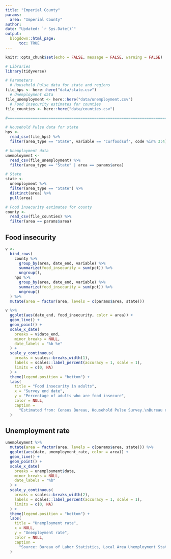 ```yaml
---
title: "Imperial County"
params: 
  area: "Imperial County"
author: 
date: "Updated: `r Sys.Date()`"
output:
  blogdown::html_page:
      toc: TRUE
---
```


```r
knitr::opts_chunk$set(echo = FALSE, message = FALSE, warning = FALSE)
```

```r
# Libraries
library(tidyverse)

# Parameters
  # Household Pulse data for state and regions
file_hps <- here::here("data/state.csv")
  # Unemployment data
file_unemployment <- here::here("data/unemployment.csv")
  # Food insecurity estimates for counties
file_counties <- here::here("data/counties.csv")

#===============================================================================

# Household Pulse data for state
hps <- 
  read_csv(file_hps) %>% 
  filter(area_type == "State", variable == "curfoodsuf", code %in% 3:4)

# Unemployment data
unemployment <- 
  read_csv(file_unemployment) %>% 
  filter(area_type == "State" | area == params$area)

# State
state <- 
  unemployment %>% 
  filter(area_type == "State") %>% 
  distinct(area) %>% 
  pull(area)

# Food insecurity estimates for county
county <- 
  read_csv(file_counties) %>% 
  filter(area == params$area)
```

## Food insecurity

```r
v <- 
  bind_rows(
    county %>% 
      group_by(area, date_end, variable) %>% 
      summarize(food_insecurity = sum(pct)) %>% 
      ungroup(),
    hps %>% 
      group_by(area, date_end, variable) %>% 
      summarize(food_insecurity = sum(pct)) %>% 
      ungroup()
  ) %>% 
  mutate(area = factor(area, levels = c(params$area, state)))

v %>% 
  ggplot(aes(date_end, food_insecurity, color = area)) +
  geom_line() +
  geom_point() +
  scale_x_date(
    breaks = v$date_end,
    minor_breaks = NULL,
    date_labels = "%b %e"
  ) +
  scale_y_continuous(
    breaks = scales::breaks_width(1),
    labels = scales::label_percent(accuracy = 1, scale = 1),
    limits = c(0, NA)
  ) +
  theme(legend.position = "bottom") +
  labs(
    title = "Food insecurity in adults",
    x = "Survey end date",
    y = "Percentage of adults who are food insecure",
    color = NULL,
    caption = 
      "Estimated from: Census Bureau, Household Pulse Survey.\nBureau of Labor Statistics, Local Area Unemployment Statistics."
  )
```

## Unemployment rate

```r
unemployment %>% 
  mutate(area = factor(area, levels = c(params$area, state))) %>% 
  ggplot(aes(date, unemployment_rate, color = area)) +
  geom_line() +
  geom_point() +
  scale_x_date(
    breaks = unemployment$date,
    minor_breaks = NULL,
    date_labels = "%b"
  ) +
  scale_y_continuous(
    breaks = scales::breaks_width(2),
    labels = scales::label_percent(accuracy = 1, scale = 1),
    limits = c(0, NA)
  ) +
  theme(legend.position = "bottom") +
  labs(
    title = "Unemployment rate",
    x = NULL,
    y = "Unemployment rate",
    color = NULL,
    caption = 
      "Source: Bureau of Labor Statistics, Local Area Unemployment Statitics."
  )
```

